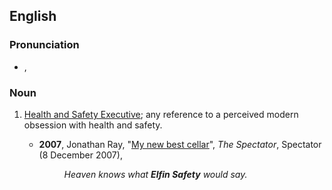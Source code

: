 ==English==

===Pronunciation===
* {{a|UK}} {{IPA|/ɛlˈfɪn ˌseɪf.ti/}}, {{X-SAMPA|/El"fIn %seIf.ti/}}

===Noun===
{{en-noun|-|head=[[elfin]] [[safety]]}}

# {{British|informal|pejorative}} [[w:Health and Safety Executive|Health and Safety Executive]]; any reference to a perceived modern obsession with health and safety.
#* '''2007''', Jonathan Ray, "[http://www.spectator.co.uk/scoff/388581/my-new-best-cellar.thtml My new best cellar]", ''The Spectator'', Spectator (8 December 2007),
#*: ''Heaven knows what '''Elfin Safety''' would say.''
